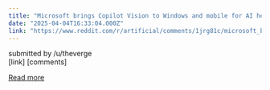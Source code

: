 ```yaml
---
title: "Microsoft brings Copilot Vision to Windows and mobile for AI help in the real world / Copilot Vision on Windows will be able to see your screen and guide you through apps."
date: "2025-04-04T16:33:04.000Z"
link: "https://www.reddit.com/r/artificial/comments/1jrg81c/microsoft_brings_copilot_vision_to_windows_and/"
---
```


submitted by    /u/theverge  
 [link]   [comments]

[Read more](https://www.reddit.com/r/artificial/comments/1jrg81c/microsoft_brings_copilot_vision_to_windows_and/)
